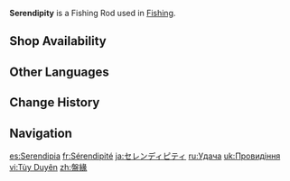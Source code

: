 {{Item Infobox
|id          = 200905
|image       = Item Serendipity.png
|type        = Fishing Rods
|invCategory = Gadgets
|quality     = 4
|effect      = If you can stay within the Ideal Tension Zone while fishing, this rod will shorten the time in which fish will struggle by a stable amount and increase your chances of success. This effect only works in [[Sumeru]].
|description = This archaic Sumeru fishing rod is carved like white jade, decorated with dark gold patterns, and embellished with green gems. Under its pure aesthetics, it seems to have some meaning related to "life" &mdash; it is said that the oldest fishing rod of Sumeru was a branch wrapped with vines, and many master anglers achieved miraculous catches with such rods. Today's fishermen also believe that such fishing rods with long histories will bring them good luck.
|reusable    = Yes
|usage       = Fishing
|memento     = No
|source1     = {{Sold By|Serendipity}}
}}
'''Serendipity''' is a Fishing Rod used in [[Fishing]].

==Shop Availability==
{{Shop Availability|currency=Fish}}
<!--
==Trivia==
*
-->
==Other Languages==
{{Other Languages
|default_hidden = 1
|en      = Serendipity
|zhs     = 盘缘
|zhs_rm  = Pán Yuán
|zht     = 盤緣
|zht_rm  = Pán Yuán
|ja      = セレンディピティ
|ja_rm   = Serendipiti
|ko      = 세렌디피티
|es      = Serendipia
|fr      = Sérendipité
|ru      = Удача
|th      = Serendipity
|vi      = Tùy Duyên
|de      = Anglerglück
|de_tl   = Fisher's Luck
|id      = Serendipity
|pt      = Serendipidade
|tr      = Kadim Şans Oltası
|tr_tl   = Old Lucky Fishing Rod
|it      = Serendipità
}}

==Change History==
{{Change History|3.0}}

==Navigation==
{{Gadget Navbox}}

[[es:Serendipia]]
[[fr:Sérendipité]]
[[ja:セレンディピティ]]
[[ru:Удача]]
[[uk:Провидіння]]
[[vi:Tùy Duyên]]
[[zh:盤緣]]